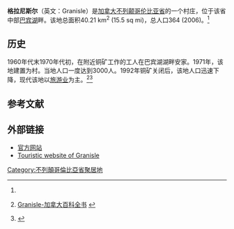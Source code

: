 {{Infobox Settlement
| name = 格拉尼斯尔<br />Granisle
| image_skyline = 
| imagesize = 
| image_caption = 
| image_flag = 
| image_shield = 
| pushpin_map = 
| pushpin_label_position = 
| subdivision_type = 国家
| subdivision_name = {{CAN}}
| subdivision_type1 = [[加拿大行政区划|省]]
| subdivision_name1 = [[不列颠哥伦比亚省|不列颠哥伦比亚省]]
| subdivision_type2 = 
| subdivision_name2 =  
| elevation_m = 740
| elevation_ft = 2,428
| area_total_km2 = 40.21
| population_as_of = 
| population_total = 364
| population_density_km2 = 
| timezone = 
| utc_offset = -5
| timezone_DST = 
| utc_offset_DST = 
| website =  http://www.villageofgranisle.ca/
}}
'''格拉尼斯尔'''（英文：Granisle）是[[加拿大|加拿大]][[不列颠哥伦比亚省|不列颠哥伦比亚省]]的一个村庄，位于该省中部[[巴宾湖|巴宾湖]]畔。该地总面积40.21 km<sup>2</sup> (15.5 sq mi)，总人口364 (2006)。<ref name="thecanadianencyclopedia"></ref>

== 历史 ==
1960年代末1970年代初，在附近铜矿工作的工人在巴宾湖湖畔安家。1971年，该地建置为村。当地人口一度达到3000人。1992年铜矿关闭后，该地人口迅速下降，现代该地以[[旅游业|旅游业]]为主。<ref name="thecanadianencyclopedia">{{en}}[http://www.thecanadianencyclopedia.com/index.cfm?PgNm=TCE&Params=A1ARTA0003391 Granisle-加拿大百科全书] {{Wayback|url=http://www.thecanadianencyclopedia.com/index.cfm?PgNm=TCE&Params=A1ARTA0003391 |date=20110608001419 }}</ref><ref>{{Cite web |url=http://www.britishcolumbia.com/regions/towns/?townID=3600 |title=Granisle |access-date=2010-04-08 |archive-date=2014-07-07 |archive-url=https://web.archive.org/web/20140707131247/http://britishcolumbia.com/regions/towns/?townID=3600 |dead-url=no }}</ref>

== 参考文献 ==
<references/>

==外部链接==
*[http://www.villageofgranisle.ca/ 官方网站] {{Wayback|url=http://www.villageofgranisle.ca/ |date=20210120121624 }}
*[http://www.granisle.net/ Touristic website of Granisle] {{Wayback|url=http://www.granisle.net/ |date=20120106084612 }}

{{canada-geo-stub}}
{{DEFAULTSORT:Granisle}}
[[Category:不列顛哥倫比亞省聚居地|Category:不列顛哥倫比亞省聚居地]]
